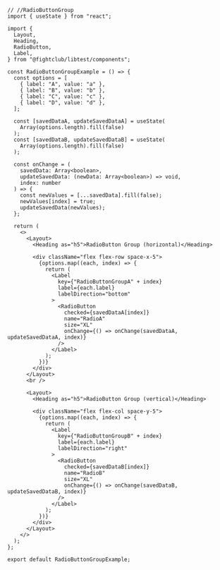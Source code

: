 ```tsx
// //RadioButtonGroup
import { useState } from "react";

import {
  Layout,
  Heading,
  RadioButton,
  Label,
} from "@fightclub/libtest/components";

const RadioButtonGroupExample = () => {
  const options = [
    { label: "A", value: "a" },
    { label: "B", value: "b" },
    { label: "C", value: "c" },
    { label: "D", value: "d" },
  ];

  const [savedDataA, updateSavedDataA] = useState(
    Array(options.length).fill(false)
  );
  const [savedDataB, updateSavedDataB] = useState(
    Array(options.length).fill(false)
  );

  const onChange = (
    savedData: Array<boolean>,
    updateSavedData: (newData: Array<boolean>) => void,
    index: number
  ) => {
    const newValues = [...savedData].fill(false);
    newValues[index] = true;
    updateSavedData(newValues);
  };

  return (
    <>
      <Layout>
        <Heading as="h5">RadioButton Group (horizontal)</Heading>

        <div className="flex flex-row space-x-5">
          {options.map((each, index) => {
            return (
              <Label
                key={"RadioButtonGroupA" + index}
                label={each.label}
                labelDirection="bottom"
              >
                <RadioButton
                  checked={savedDataA[index]}
                  name="RadioA"
                  size="XL"
                  onChange={() => onChange(savedDataA, updateSavedDataA, index)}
                />
              </Label>
            );
          })}
        </div>
      </Layout>
      <br />

      <Layout>
        <Heading as="h5">RadioButton Group (vertical)</Heading>

        <div className="flex flex-col space-y-5">
          {options.map((each, index) => {
            return (
              <Label
                key={"RadioButtonGroupB" + index}
                label={each.label}
                labelDirection="right"
              >
                <RadioButton
                  checked={savedDataB[index]}
                  name="RadioB"
                  size="XL"
                  onChange={() => onChange(savedDataB, updateSavedDataB, index)}
                />
              </Label>
            );
          })}
        </div>
      </Layout>
    </>
  );
};

export default RadioButtonGroupExample;
```
